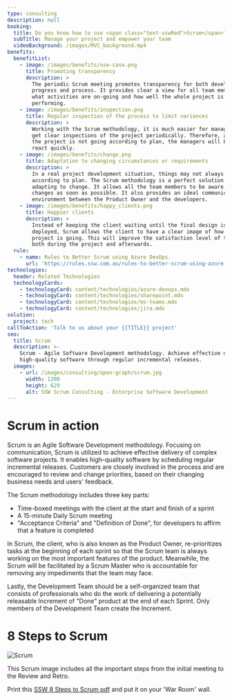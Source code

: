 ```yaml
---
type: consulting
description: null
booking:
  title: Do you know how to use <span class="text-sswRed">Scrum</span>?
  subTitle: Manage your project and empower your team
  videoBackground: /images/MVC_background.mp4
benefits:
  benefitList:
    - image: /images/benefits/use-case.png
      title: Promoting transparency
      description: >
        The periodic Scrum meeting promotes transparency for both development
        progress and process. It provides clear a view for all team members of
        what activities are on-going and how well the whole project is
        performing.
    - image: /images/benefits/inspection.png
      title: Regular inspection of the process to limit variances
      description: >
        Working with the Scrum methodology, it is much easier for managers to
        get clear inspections of the project periodically. Therefore, any time
        the project is not going according to plan, the managers will be able to
        react quickly.
    - image: /images/benefits/change.png
      title: Adaptation to changing circumstances or requirements
      description: >
        In a real project development situation, things may not always go
        according to plan. The Scrum methodology is a perfect solution for
        adapting to change. It allows all the team members to be aware of any
        changes as soon as possible. It also provides an ideal communication
        environment between the Product Owner and the developers.
    - image: /images/benefits/happy_clients.png
      title: Happier clients
      description: >
        Instead of keeping the client waiting until the final design is
        deployed, Scrum allows the client to have a clear image of how well the
        project is going. This will improve the satisfaction level of the client
        both during the project and afterwards.
  rule:
    - name: Rules to Better Scrum using Azure DevOps.
      url: 'https://rules.ssw.com.au/rules-to-better-scrum-using-azure-devops'
technologies:
  header: Related Technologies
  technologyCards:
    - technologyCard: content/technologies/azure-devops.mdx
    - technologyCard: content/technologies/sharepoint.mdx
    - technologyCard: content/technologies/ms-teams.mdx
    - technologyCard: content/technologies/jira.mdx
solution:
  project: tech
callToAction: 'Talk to us about your {{TITLE}} project'
seo:
  title: Scrum
  description: >-
    Scrum - Agile Software Development methodology. Achieve effective delivery,
    high-quality software through regular incremental releases.
  images:
    - url: /images/consulting/open-graph/scrum.jpg
      width: 1200
      height: 629
      alt: SSW Scrum Consulting - Enterprise Software Development
---
```


# Scrum in action

<VideoEmbed url="https://www.youtube.com/watch?v=pTpJNU-czHY" />

Scrum is an Agile Software Development methodology. Focusing on communication, Scrum is utilized to achieve effective delivery of complex software projects. It enables high-quality software by scheduling regular incremental releases. Customers are closely involved in the process and are encouraged to review and change priorities, based on their changing business needs and users' feedback.

The Scrum methodology includes three key parts:

* Time-boxed meetings with the client at the start and finish of a sprint
* A 15-minute Daily Scrum meeting
* "Acceptance Criteria" and "Definition of Done", for developers to affirm that a feature is completed

In Scrum, the client, who is also known as the Product Owner, re-prioritizes tasks at the beginning of each sprint so that the Scrum team is always working on the most important features of the product. Meanwhile, the Scrum will be facilitated by a Scrum Master who is accountable for removing any impediments that the team may face.

Lastly, the Development Team should be a self-organized team that consists of professionals who do the work of delivering a potentially releasable Increment of "Done" product at the end of each Sprint. Only members of the Development Team create the Increment.

# 8 Steps to Scrum

![Scrum](/images/benefits/scrum-8-steps.jpg)

This Scrum image includes all the important steps from the initial meeting to the Review and Retro.

Print this [SSW 8 Steps to Scrum pdf](https://rules.ssw.com.au/do-you-know-the-8-steps-to-scrum) and put it on your 'War Room' wall.
